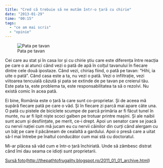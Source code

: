 ```yaml
---
title: "Cred că trebuie să ne mutăm într-o țară cu chirie"
date: "2013-01-29"
time: "00:15"
tags:
  - "ce am mai scris"
  - "opinie"
---
```

![Pata pe tavan](media/41730301545_0.jpg)

Cei care au stat și în casa lor și cu chirie știu care este diferența între reacția pe care o ai atunci când vezi o pată de apă în colțul tavanului în fiecare dintre cele două ipostaze. Când vezi, chiriaș fiind, o pată pe tavan: "Hihi, ia uite o pată". Când casa este a ta, nu vezi o pată. Vezi o infiltrație, vezi viitoarea tencuială căzută și pata se extinde de pe tavan pe creierul tău. Este pata ta, este problema ta, este responsabilitatea ta să o rezolvi. Nu există comic în acea pată.

Ei bine, România este o țară la care sunt co-proprietar. Și de aceea mă supără fiecare pată pe care o văd. Și în fiecare zi parcă mai apare câte una. O pată cu pistele de biciclete scumpe de parcă primăria ar fi făcut tunel în munte, nu ar fi lipit niște scoci galben pe trotuar printre mașini. Și ale naibii sunt acum și desființate, pe merit, ce-i drept. Apoi un senator care se joacă cu nervii nației cum mă jucam eu cu nervii câinilor din curți când alergam cu un băț pe care il păcăneam de cealaltă a gardului. Apoi o presă care a uitat să-l mai întrebe pe înaltul conducător cum mai stă cu doctoratul.

Mi-ar plăcea să văd cum e într-o țară închiriată. Unde să zâmbesc distrat când îmi dau seama ce idioți sunt proprietarii.

[Sursă foto](http://){target="_blank"}([http://thepathtofrugality.blogspot.ro/2011_01_01_archive.html](http://thepathtofrugality.blogspot.ro/2011_01_01_archive.html){target="_blank"})